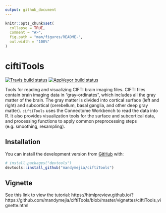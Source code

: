 ```yaml
---
output: github_document
---
```


<!-- README.md is generated from README.Rmd. Please edit that file -->

```r
knitr::opts_chunk$set(
  collapse = TRUE,
  comment = "#>",
  fig.path = "man/figures/README-",
  out.width = "100%"
)
```

# ciftiTools

<!-- badges: start -->
[![Travis build status](https://travis-ci.com/mandymejia/ciftiTools.svg?branch=master)](https://travis-ci.com/mandymejia/ciftiTools)
[![AppVeyor build status](https://ci.appveyor.com/api/projects/status/github/mandymejia/ciftiTools?branch=master&svg=true)](https://ci.appveyor.com/project/mandymejia/ciftiTools)
<!-- badges: end -->

Tools for reading and visualizing CIFTI brain imaging files. CIFTI files contain brain imaging data in "gray-ordinates", which includes all the gray matter of the brain. The gray matter is divided into cortical surface (left and right) and subcortical (cerebellum, basal ganglia, and other deep gray matter). `ciftiTools` uses the Connectome Workbench to read the data into R. It also provides visualization tools for the surface and subcortical data, and processing functions to apply common preprocessing steps (e.g. smoothing, resampling).

## Installation

You can install the development version from [GitHub](https://github.com/) with:

``` r
# install.packages("devtools")
devtools::install_github("mandymejia/ciftiTools")
```

## Vignette

See this link to view the tutorial: https://htmlpreview.github.io/?https://github.com/mandymejia/ciftiTools/blob/master/vignettes/ciftiTools_vignette.html
